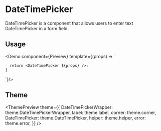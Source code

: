 

<Meta
  title="DateTimePicker"
  description="DateTimePicker is a component that allows users to enter text DateTimePicker in a form field."
/>

# DateTimePicker

DateTimePicker is a component that allows users to enter text DateTimePicker in a form field.

## Usage

<Demo
  component={Preview}
  template={(props) => `

      return <DateTimePicker ${props} />;
    }

`}/>

## Theme

<ThemePreview
  theme={{
    DateTimePickerWrapper: theme.DateTimePickerWrapper,
    label: theme.label,
    corner: theme.corner,
    DateTimePicker: theme.DateTimePicker,
    helper: theme.helper,
    error: theme.error,
  }}
/>
